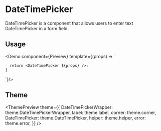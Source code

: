 

<Meta
  title="DateTimePicker"
  description="DateTimePicker is a component that allows users to enter text DateTimePicker in a form field."
/>

# DateTimePicker

DateTimePicker is a component that allows users to enter text DateTimePicker in a form field.

## Usage

<Demo
  component={Preview}
  template={(props) => `

      return <DateTimePicker ${props} />;
    }

`}/>

## Theme

<ThemePreview
  theme={{
    DateTimePickerWrapper: theme.DateTimePickerWrapper,
    label: theme.label,
    corner: theme.corner,
    DateTimePicker: theme.DateTimePicker,
    helper: theme.helper,
    error: theme.error,
  }}
/>
